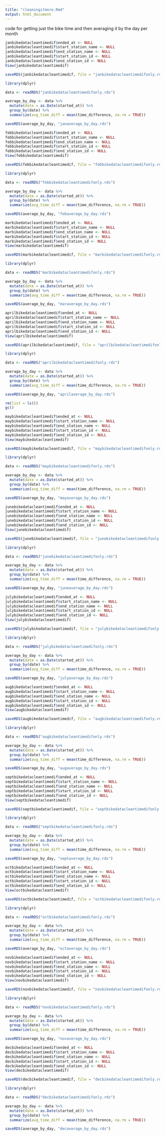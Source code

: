 ```yaml
---
title: "cleaningitmore.Rmd"
output: html_document
---
```


code for getting just the bike time and then averaging it by the day per month
```r
janbikedatacleantimedif$ended_at <- NULL
janbikedatacleantimedif$start_station_name <- NULL
janbikedatacleantimedif$end_station_name <- NULL
janbikedatacleantimedif$start_station_id <- NULL
janbikedatacleantimedif$end_station_id <- NULL
View(janbikedatacleantimedif)

saveRDS(janbikedatacleantimedif, file = "janbikedatacleantimedifonly.rds")
```

```r
library(dplyr)

data <- readRDS("janbikedatacleantimedifonly.rds")  

average_by_day <- data %>%
  mutate(date = as.Date(started_at)) %>%   
  group_by(date) %>%                     
  summarize(avg_time_diff = mean(time_difference, na.rm = TRUE)) 

saveRDS(average_by_day, "janaverage_by_day.rds")
```


```r
febbikedatacleantimedif$ended_at <- NULL
febbikedatacleantimedif$start_station_name <- NULL
febbikedatacleantimedif$end_station_name <- NULL
febbikedatacleantimedif$start_station_id <- NULL
febbikedatacleantimedif$end_station_id <- NULL
View(febbikedatacleantimedif)

saveRDS(febbikedatacleantimedif, file = "febbikedatacleantimedifonly.rds")

```

```r
library(dplyr)

data <- readRDS("febbikedatacleantimedifonly.rds")  

average_by_day <- data %>%
  mutate(date = as.Date(started_at)) %>%   
  group_by(date) %>%                     
  summarize(avg_time_diff = mean(time_difference, na.rm = TRUE)) 

saveRDS(average_by_day, "febaverage_by_day.rds")
```

```r
marbikedatacleantimedif$ended_at <- NULL
marbikedatacleantimedif$start_station_name <- NULL
marbikedatacleantimedif$end_station_name <- NULL
marbikedatacleantimedif$start_station_id <- NULL
marbikedatacleantimedif$end_station_id <- NULL
View(marbikedatacleantimedif)

saveRDS(marbikedatacleantimedif, file = "marbikedatacleantimedifonly.rds")
```

```r
library(dplyr)

data <- readRDS("marbikedatacleantimedifonly.rds")  

average_by_day <- data %>%
  mutate(date = as.Date(started_at)) %>%   
  group_by(date) %>%                     
  summarize(avg_time_diff = mean(time_difference, na.rm = TRUE)) 

saveRDS(average_by_day, "maraverage_by_day.rds")
```

```r
aprilbikedatacleantimedif$ended_at <- NULL
aprilbikedatacleantimedif$start_station_name <- NULL
aprilbikedatacleantimedif$end_station_name <- NULL
aprilbikedatacleantimedif$start_station_id <- NULL
aprilbikedatacleantimedif$end_station_id <- NULL
View(aprilbikedatacleantimedif)

saveRDS(aprilbikedatacleantimedif, file = "aprilbikedatacleantimedifonly.rds")
```

```r
library(dplyr)

data <- readRDS("aprilbikedatacleantimedifonly.rds")  

average_by_day <- data %>%
  mutate(date = as.Date(started_at)) %>%   
  group_by(date) %>%                     
  summarize(avg_time_diff = mean(time_difference, na.rm = TRUE)) 

saveRDS(average_by_day, "aprilaverage_by_day.rds")
```

```r
rm(list = ls())  
gc()
```


```r
maybikedatacleantimedif$ended_at <- NULL
maybikedatacleantimedif$start_station_name <- NULL
maybikedatacleantimedif$end_station_name <- NULL
maybikedatacleantimedif$start_station_id <- NULL
maybikedatacleantimedif$end_station_id <- NULL
View(maybikedatacleantimedif)

saveRDS(maybikedatacleantimedif, file = "maybikedatacleantimedifonly.rds")
```

```r
library(dplyr)

data <- readRDS("maybikedatacleantimedifonly.rds")  

average_by_day <- data %>%
  mutate(date = as.Date(started_at)) %>%   
  group_by(date) %>%                     
  summarize(avg_time_diff = mean(time_difference, na.rm = TRUE)) 

saveRDS(average_by_day, "mayaverage_by_day.rds")
```

```r
junebikedatacleantimedif$ended_at <- NULL
junebikedatacleantimedif$start_station_name <- NULL
junebikedatacleantimedif$end_station_name <- NULL
junebikedatacleantimedif$start_station_id <- NULL
junebikedatacleantimedif$end_station_id <- NULL
View(junebikedatacleantimedif)

saveRDS(junebikedatacleantimedif, file = "junebikedatacleantimedifonly.rds")
```

```r
library(dplyr)

data <- readRDS("junebikedatacleantimedifonly.rds")  

average_by_day <- data %>%
  mutate(date = as.Date(started_at)) %>%   
  group_by(date) %>%                     
  summarize(avg_time_diff = mean(time_difference, na.rm = TRUE)) 

saveRDS(average_by_day, "juneaverage_by_day.rds")
```

```r
julybikedatacleantimedif$ended_at <- NULL
julybikedatacleantimedif$start_station_name <- NULL
julybikedatacleantimedif$end_station_name <- NULL
julybikedatacleantimedif$start_station_id <- NULL
julybikedatacleantimedif$end_station_id <- NULL
View(julybikedatacleantimedif)

saveRDS(julybikedatacleantimedif, file = "julybikedatacleantimedifonly.rds")
```

```r
library(dplyr)

data <- readRDS("julybikedatacleantimedifonly.rds")  

average_by_day <- data %>%
  mutate(date = as.Date(started_at)) %>%   
  group_by(date) %>%                     
  summarize(avg_time_diff = mean(time_difference, na.rm = TRUE)) 

saveRDS(average_by_day, "julyaverage_by_day.rds")
```

```r
augbikedatacleantimedif$ended_at <- NULL
augbikedatacleantimedif$start_station_name <- NULL
augbikedatacleantimedif$end_station_name <- NULL
augbikedatacleantimedif$start_station_id <- NULL
augbikedatacleantimedif$end_station_id <- NULL
View(augbikedatacleantimedif)

saveRDS(augbikedatacleantimedif, file = "augbikedatacleantimedifonly.rds")
```

```r
library(dplyr)

data <- readRDS("augbikedatacleantimedifonly.rds")  

average_by_day <- data %>%
  mutate(date = as.Date(started_at)) %>%   
  group_by(date) %>%                     
  summarize(avg_time_diff = mean(time_difference, na.rm = TRUE)) 

saveRDS(average_by_day, "augaverage_by_day.rds")
```

```r
septbikedatacleantimedif$ended_at <- NULL
septbikedatacleantimedif$start_station_name <- NULL
septbikedatacleantimedif$end_station_name <- NULL
septbikedatacleantimedif$start_station_id <- NULL
septbikedatacleantimedif$end_station_id <- NULL
View(septbikedatacleantimedif)

saveRDS(septbikedatacleantimedif, file = "septbikedatacleantimedifonly.rds")
```

```r
library(dplyr)

data <- readRDS("septbikedatacleantimedifonly.rds")  

average_by_day <- data %>%
  mutate(date = as.Date(started_at)) %>%   
  group_by(date) %>%                     
  summarize(avg_time_diff = mean(time_difference, na.rm = TRUE)) 

saveRDS(average_by_day, "septaverage_by_day.rds")
```


```r
octbikedatacleantimedif$ended_at <- NULL
octbikedatacleantimedif$start_station_name <- NULL
octbikedatacleantimedif$end_station_name <- NULL
octbikedatacleantimedif$start_station_id <- NULL
octbikedatacleantimedif$end_station_id <- NULL
View(octbikedatacleantimedif)

saveRDS(octbikedatacleantimedif, file = "octbikedatacleantimedifonly.rds")
```

```r
library(dplyr)

data <- readRDS("octbikedatacleantimedifonly.rds")  

average_by_day <- data %>%
  mutate(date = as.Date(started_at)) %>%   
  group_by(date) %>%                     
  summarize(avg_time_diff = mean(time_difference, na.rm = TRUE)) 

saveRDS(average_by_day, "octaverage_by_day.rds")
```

```r
novbikedatacleantimedif$ended_at <- NULL
novbikedatacleantimedif$start_station_name <- NULL
novbikedatacleantimedif$end_station_name <- NULL
novbikedatacleantimedif$start_station_id <- NULL
novbikedatacleantimedif$end_station_id <- NULL
View(novbikedatacleantimedif)

saveRDS(novbikedatacleantimedif, file = "novbikedatacleantimedifonly.rds")

```

```r
library(dplyr)

data <- readRDS("novbikedatacleantimedifonly.rds")  

average_by_day <- data %>%
  mutate(date = as.Date(started_at)) %>%   
  group_by(date) %>%                     
  summarize(avg_time_diff = mean(time_difference, na.rm = TRUE)) 

saveRDS(average_by_day, "novaverage_by_day.rds")
```

```r
decbikedatacleantimedif$ended_at <- NULL
decbikedatacleantimedif$start_station_name <- NULL
decbikedatacleantimedif$end_station_name <- NULL
decbikedatacleantimedif$start_station_id <- NULL
decbikedatacleantimedif$end_station_id <- NULL
View(decbikedatacleantimedif)

saveRDS(decbikedatacleantimedif, file = "decbikedatacleantimedifonly.rds")
```

```r
library(dplyr)

data <- readRDS("decbikedatacleantimedifonly.rds")  

average_by_day <- data %>%
  mutate(date = as.Date(started_at)) %>%   
  group_by(date) %>%                     
  summarize(avg_time_diff = mean(time_difference, na.rm = TRUE)) 

saveRDS(average_by_day, "decaverage_by_day.rds")
```

